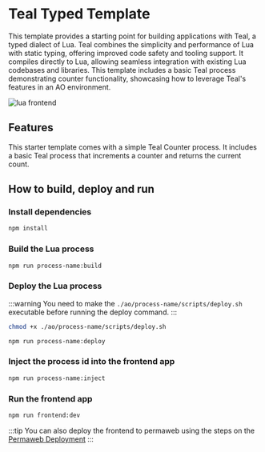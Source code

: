 # Teal Typed Template

This template provides a starting point for building applications with Teal, a typed dialect of Lua. Teal combines the simplicity and performance of Lua with static typing, offering improved code safety and tooling support. It compiles directly to Lua, allowing seamless integration with existing Lua codebases and libraries. This template includes a basic Teal process demonstrating counter functionality, showcasing how to leverage Teal's features in an AO environment.


![lua frontend](/lua.png)

## Features
This starter template comes with a simple Teal Counter process.
It includes a basic Teal process that increments a counter and returns the current count.

## How to build, deploy and run

### Install dependencies

```bash
npm install
```

### Build the Lua process

```bash
npm run process-name:build
```

### Deploy the Lua process

:::warning
You need to make the `./ao/process-name/scripts/deploy.sh` executable before running the deploy command.
:::

```bash
chmod +x ./ao/process-name/scripts/deploy.sh

npm run process-name:deploy
```

### Inject the process id into the frontend app

```bash
npm run process-name:inject
```

### Run the frontend app

```bash
npm run frontend:dev
```

:::tip
You can also deploy the frontend to permaweb using the steps on the [Permaweb Deployment](/frontend-development/permaweb-deployment)
:::